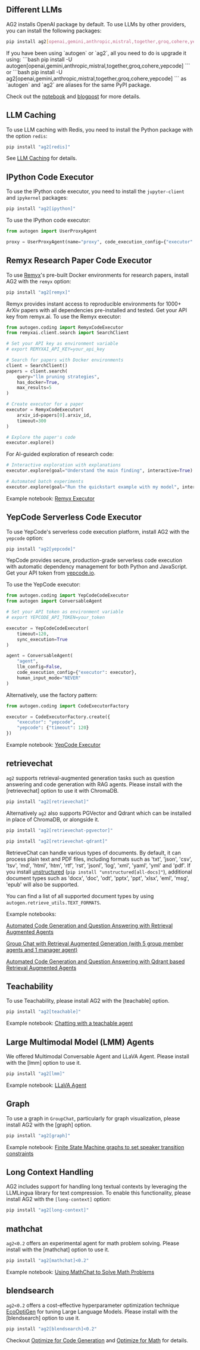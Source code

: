 ## Different LLMs

AG2 installs OpenAI package by default. To use LLMs by other providers, you can install the following packages:

```bash
pip install ag2[openai,gemini,anthropic,mistral,together,groq,cohere,yepcode]
```

<Tip>
If you have been using `autogen` or `ag2`, all you need to do is upgrade it using:
```bash
pip install -U autogen[openai,gemini,anthropic,mistral,together,groq,cohere,yepcode]
```
or
```bash
pip install -U ag2[openai,gemini,anthropic,mistral,together,groq,cohere,yepcode]
```
as `autogen` and `ag2` are aliases for the same PyPI package.
</Tip>

Check out the [notebook](/docs/use-cases/notebooks/notebooks/autogen_uniformed_api_calling) and
[blogpost](/docs/blog/2024-06-24-AltModels-Classes/index) for more details.

## LLM Caching

To use LLM caching with Redis, you need to install the Python package with
the option `redis`:

```bash
pip install "ag2[redis]"
```

See [LLM Caching](/docs/api-reference/autogen/Cache) for details.

## IPython Code Executor

To use the IPython code executor, you need to install the `jupyter-client`
and `ipykernel` packages:

```bash
pip install "ag2[ipython]"
```

To use the IPython code executor:

```python
from autogen import UserProxyAgent

proxy = UserProxyAgent(name="proxy", code_execution_config={"executor": "ipython-embedded"})
```

## Remyx Research Paper Code Executor

To use [Remyx](https://docs.remyx.ai/resources/explore)'s pre-built Docker environments for research papers, install AG2 with the `remyx` option:
```bash
pip install "ag2[remyx]"
```

Remyx provides instant access to reproducible environments for 1000+ ArXiv papers with all dependencies pre-installed and tested. Get your API key from remyx.ai.
To use the Remyx executor:
```python
from autogen.coding import RemyxCodeExecutor
from remyxai.client.search import SearchClient

# Set your API key as environment variable
# export REMYXAI_API_KEY=your_api_key

# Search for papers with Docker environments
client = SearchClient()
papers = client.search(
    query="llm pruning strategies",
    has_docker=True,
    max_results=5
)

# Create executor for a paper
executor = RemyxCodeExecutor(
    arxiv_id=papers[0].arxiv_id,
    timeout=300
)

# Explore the paper's code
executor.explore()
```

For AI-guided exploration of research code:
```python
# Interactive exploration with explanations
executor.explore(goal="Understand the main finding", interactive=True)

# Automated batch experiments
executor.explore(goal="Run the quickstart example with my model", interactive=False)
```
Example notebook: [Remyx Executor](/docs/use-cases/notebooks/notebooks/agentchat_remyx_executor)

## YepCode Serverless Code Executor

To use YepCode's serverless code execution platform, install AG2 with the `yepcode` option:

```bash
pip install "ag2[yepcode]"
```

YepCode provides secure, production-grade serverless code execution with automatic dependency management for both Python and JavaScript. Get your API token from [yepcode.io](https://yepcode.io).

To use the YepCode executor:

```python
from autogen.coding import YepCodeCodeExecutor
from autogen import ConversableAgent

# Set your API token as environment variable
# export YEPCODE_API_TOKEN=your_token

executor = YepCodeCodeExecutor(
    timeout=120,
    sync_execution=True
)

agent = ConversableAgent(
    "agent",
    llm_config=False,
    code_execution_config={"executor": executor},
    human_input_mode="NEVER"
)
```

Alternatively, use the factory pattern:

```python
from autogen.coding import CodeExecutorFactory

executor = CodeExecutorFactory.create({
    "executor": "yepcode",
    "yepcode": {"timeout": 120}
})
```

Example notebook: [YepCode Executor](/docs/use-cases/notebooks/notebooks/agentchat_yepcode_executor)

## retrievechat

`ag2` supports retrieval-augmented generation tasks such as question answering and code generation with RAG agents. Please install with the [retrievechat] option to use it with ChromaDB.

```bash
pip install "ag2[retrievechat]"
```

Alternatively `ag2` also supports PGVector and Qdrant which can be installed in place of ChromaDB, or alongside it.

```bash
pip install "ag2[retrievechat-pgvector]"
```

```bash
pip install "ag2[retrievechat-qdrant]"
```

RetrieveChat can handle various types of documents. By default, it can process
plain text and PDF files, including formats such as 'txt', 'json', 'csv', 'tsv',
'md', 'html', 'htm', 'rtf', 'rst', 'jsonl', 'log', 'xml', 'yaml', 'yml' and 'pdf'.
If you install [unstructured](https://unstructured-io.github.io/unstructured/installation/full_installation.html)
(`pip install "unstructured[all-docs]"`), additional document types such as 'docx',
'doc', 'odt', 'pptx', 'ppt', 'xlsx', 'eml', 'msg', 'epub' will also be supported.

You can find a list of all supported document types by using `autogen.retrieve_utils.TEXT_FORMATS`.

Example notebooks:

[Automated Code Generation and Question Answering with Retrieval Augmented Agents](https://github.com/ag2ai/ag2/blob/main/notebook/agentchat_RetrieveChat.ipynb)

[Group Chat with Retrieval Augmented Generation (with 5 group member agents and 1 manager agent)](https://github.com/ag2ai/ag2/blob/main/notebook/agentchat_groupchat_RAG.ipynb)

[Automated Code Generation and Question Answering with Qdrant based Retrieval Augmented Agents](https://github.com/ag2ai/ag2/blob/main/notebook/agentchat_RetrieveChat_qdrant.ipynb)

## Teachability

To use Teachability, please install AG2 with the [teachable] option.

```bash
pip install "ag2[teachable]"
```

Example notebook: [Chatting with a teachable agent](/docs/use-cases/notebooks/notebooks/agentchat_teachability)

## Large Multimodal Model (LMM) Agents

We offered Multimodal Conversable Agent and LLaVA Agent. Please install with the [lmm] option to use it.

```bash
pip install "ag2[lmm]"
```

Example notebook: [LLaVA Agent](/docs/use-cases/notebooks/notebooks/agentchat_lmm_llava)

## Graph

To use a graph in `GroupChat`, particularly for graph visualization, please install AG2 with the [graph] option.

```bash
pip install "ag2[graph]"
```

Example notebook: [Finite State Machine graphs to set speaker transition constraints](/docs/use-cases/notebooks/notebooks/agentchat_groupchat_finite_state_machine)

## Long Context Handling

AG2 includes support for handling long textual contexts by leveraging the LLMLingua library for text compression. To enable this functionality, please install AG2 with the `[long-context]` option:

```bash
pip install "ag2[long-context]"
```

## mathchat

`ag2<0.2` offers an experimental agent for math problem solving. Please install with the [mathchat] option to use it.

```bash
pip install "ag2[mathchat]<0.2"
```

Example notebook: [Using MathChat to Solve Math Problems](https://github.com/ag2ai/ag2/blob/main/notebook/agentchat_MathChat.ipynb)

## blendsearch

`ag2<0.2` offers a cost-effective hyperparameter optimization technique [EcoOptiGen](https://arxiv.org/abs/2303.04673) for tuning Large Language Models. Please install with the [blendsearch] option to use it.

```bash
pip install "ag2[blendsearch]<0.2"
```

Checkout [Optimize for Code Generation](https://github.com/ag2ai/ag2/blob/main/notebook/oai_completion.ipynb) and [Optimize for Math](https://github.com/ag2ai/ag2/blob/main/notebook/oai_chatgpt_gpt4.ipynb) for details.
